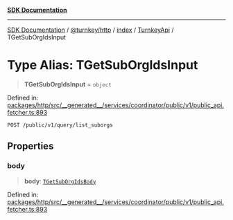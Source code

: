 [**SDK Documentation**](../../../../../../README.mdx)

***

[SDK Documentation](../../../../../../packages.mdx) / [@turnkey/http](../../../../README.mdx) / [index](../../../README.mdx) / [TurnkeyApi](../README.mdx) / TGetSubOrgIdsInput

# Type Alias: TGetSubOrgIdsInput

> **TGetSubOrgIdsInput** = `object`

Defined in: [packages/http/src/\_\_generated\_\_/services/coordinator/public/v1/public\_api.fetcher.ts:893](https://github.com/tkhq/sdk/blob/3a88af7d1d927c6022706911d6af0f92f1440e00/packages/http/src/__generated__/services/coordinator/public/v1/public_api.fetcher.ts#L893)

`POST /public/v1/query/list_suborgs`

## Properties

### body

> **body**: [`TGetSubOrgIdsBody`](TGetSubOrgIdsBody.mdx)

Defined in: [packages/http/src/\_\_generated\_\_/services/coordinator/public/v1/public\_api.fetcher.ts:893](https://github.com/tkhq/sdk/blob/3a88af7d1d927c6022706911d6af0f92f1440e00/packages/http/src/__generated__/services/coordinator/public/v1/public_api.fetcher.ts#L893)

